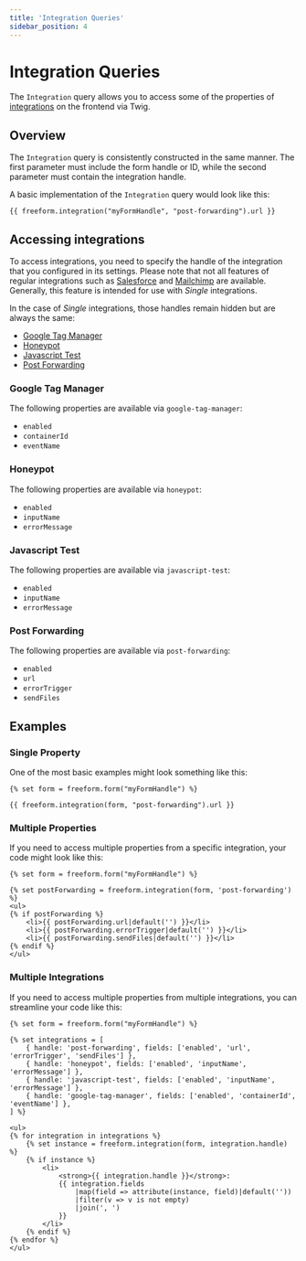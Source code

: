 ```yaml
---
title: 'Integration Queries'
sidebar_position: 4
---
```




# Integration Queries<Badge type="feature" text="New in 5.10.8+" />

The `Integration` query allows you to access some of the properties of [integrations](../../integrations/index.mdx) on the frontend via Twig.

## Overview

The `Integration` query is consistently constructed in the same manner. The first parameter must include the form handle or ID, while the second parameter must contain the integration handle.

A basic implementation of the `Integration` query would look like this:

```twig
{{ freeform.integration("myFormHandle", "post-forwarding").url }}
```

## Accessing integrations

To access integrations, you need to specify the handle of the integration that you configured in its settings. Please note that not all features of regular integrations such as [Salesforce](../../integrations/salesforce.mdx) and [Mailchimp](../../integrations/mailchimp.mdx) are available. Generally, this feature is intended for use with _Single_ integrations.

In the case of _Single_ integrations, those handles remain hidden but are always the same:

- [Google Tag Manager](#google-tag-manager)
- [Honeypot](#honeypot)
- [Javascript Test](#javascript-test)
- [Post Forwarding](#post-forwarding)

### Google Tag Manager

The following properties are available via `google-tag-manager`:

- `enabled`
- `containerId`
- `eventName`

### Honeypot

The following properties are available via `honeypot`:

- `enabled`
- `inputName`
- `errorMessage`

### Javascript Test

The following properties are available via `javascript-test`:

- `enabled`
- `inputName`
- `errorMessage`

### Post Forwarding

The following properties are available via `post-forwarding`:

- `enabled`
- `url`
- `errorTrigger`
- `sendFiles`

## Examples

### Single Property
One of the most basic examples might look something like this:

```twig
{% set form = freeform.form("myFormHandle") %}

{{ freeform.integration(form, "post-forwarding").url }}
```

### Multiple Properties
If you need to access multiple properties from a specific integration, your code might look like this:

```twig
{% set form = freeform.form("myFormHandle") %}

{% set postForwarding = freeform.integration(form, 'post-forwarding') %}
<ul>
{% if postForwarding %}
    <li>{{ postForwarding.url|default('') }}</li>
    <li>{{ postForwarding.errorTrigger|default('') }}</li>
    <li>{{ postForwarding.sendFiles|default('') }}</li>
{% endif %}
</ul>
```

### Multiple Integrations
If you need to access multiple properties from multiple integrations, you can streamline your code like this:

```twig
{% set form = freeform.form("myFormHandle") %}

{% set integrations = [
    { handle: 'post-forwarding', fields: ['enabled', 'url', 'errorTrigger', 'sendFiles'] },
    { handle: 'honeypot', fields: ['enabled', 'inputName', 'errorMessage'] },
    { handle: 'javascript-test', fields: ['enabled', 'inputName', 'errorMessage'] },
    { handle: 'google-tag-manager', fields: ['enabled', 'containerId', 'eventName'] },
] %}

<ul>
{% for integration in integrations %}
    {% set instance = freeform.integration(form, integration.handle) %}
    {% if instance %}
        <li>
            <strong>{{ integration.handle }}</strong>:
            {{ integration.fields
                |map(field => attribute(instance, field)|default(''))
                |filter(v => v is not empty)
                |join(', ')
            }}
        </li>
    {% endif %}
{% endfor %}
</ul>
```